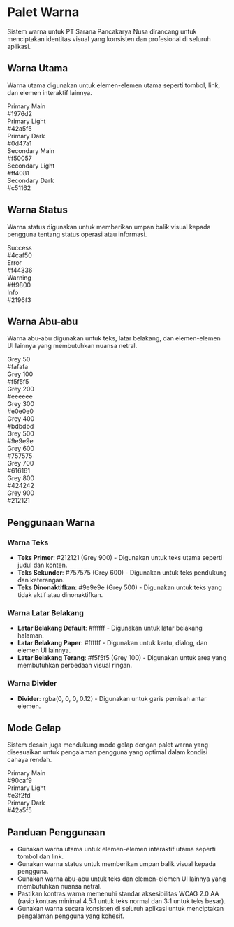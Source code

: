 # Palet Warna

Sistem warna untuk PT Sarana Pancakarya Nusa dirancang untuk menciptakan identitas visual yang konsisten dan profesional di seluruh aplikasi.

## Warna Utama

Warna utama digunakan untuk elemen-elemen utama seperti tombol, link, dan elemen interaktif lainnya.

<div style={{ display: 'flex', flexWrap: 'wrap', gap: '16px', marginBottom: '24px' }}>
  <div style={{ width: '200px' }}>
    <div style={{ height: '80px', backgroundColor: '#1976d2', borderRadius: '8px', marginBottom: '8px', display: 'flex', alignItems: 'center', justifyContent: 'center', color: 'white', fontWeight: 'bold' }}>
      Primary Main
    </div>
    <div style={{ fontSize: '14px' }}>#1976d2</div>
  </div>
  <div style={{ width: '200px' }}>
    <div style={{ height: '80px', backgroundColor: '#42a5f5', borderRadius: '8px', marginBottom: '8px', display: 'flex', alignItems: 'center', justifyContent: 'center', color: 'white', fontWeight: 'bold' }}>
      Primary Light
    </div>
    <div style={{ fontSize: '14px' }}>#42a5f5</div>
  </div>
  <div style={{ width: '200px' }}>
    <div style={{ height: '80px', backgroundColor: '#0d47a1', borderRadius: '8px', marginBottom: '8px', display: 'flex', alignItems: 'center', justifyContent: 'center', color: 'white', fontWeight: 'bold' }}>
      Primary Dark
    </div>
    <div style={{ fontSize: '14px' }}>#0d47a1</div>
  </div>
</div>

<div style={{ display: 'flex', flexWrap: 'wrap', gap: '16px', marginBottom: '24px' }}>
  <div style={{ width: '200px' }}>
    <div style={{ height: '80px', backgroundColor: '#f50057', borderRadius: '8px', marginBottom: '8px', display: 'flex', alignItems: 'center', justifyContent: 'center', color: 'white', fontWeight: 'bold' }}>
      Secondary Main
    </div>
    <div style={{ fontSize: '14px' }}>#f50057</div>
  </div>
  <div style={{ width: '200px' }}>
    <div style={{ height: '80px', backgroundColor: '#ff4081', borderRadius: '8px', marginBottom: '8px', display: 'flex', alignItems: 'center', justifyContent: 'center', color: 'white', fontWeight: 'bold' }}>
      Secondary Light
    </div>
    <div style={{ fontSize: '14px' }}>#ff4081</div>
  </div>
  <div style={{ width: '200px' }}>
    <div style={{ height: '80px', backgroundColor: '#c51162', borderRadius: '8px', marginBottom: '8px', display: 'flex', alignItems: 'center', justifyContent: 'center', color: 'white', fontWeight: 'bold' }}>
      Secondary Dark
    </div>
    <div style={{ fontSize: '14px' }}>#c51162</div>
  </div>
</div>

## Warna Status

Warna status digunakan untuk memberikan umpan balik visual kepada pengguna tentang status operasi atau informasi.

<div style={{ display: 'flex', flexWrap: 'wrap', gap: '16px', marginBottom: '24px' }}>
  <div style={{ width: '200px' }}>
    <div style={{ height: '80px', backgroundColor: '#4caf50', borderRadius: '8px', marginBottom: '8px', display: 'flex', alignItems: 'center', justifyContent: 'center', color: 'white', fontWeight: 'bold' }}>
      Success
    </div>
    <div style={{ fontSize: '14px' }}>#4caf50</div>
  </div>
  <div style={{ width: '200px' }}>
    <div style={{ height: '80px', backgroundColor: '#f44336', borderRadius: '8px', marginBottom: '8px', display: 'flex', alignItems: 'center', justifyContent: 'center', color: 'white', fontWeight: 'bold' }}>
      Error
    </div>
    <div style={{ fontSize: '14px' }}>#f44336</div>
  </div>
  <div style={{ width: '200px' }}>
    <div style={{ height: '80px', backgroundColor: '#ff9800', borderRadius: '8px', marginBottom: '8px', display: 'flex', alignItems: 'center', justifyContent: 'center', color: 'black', fontWeight: 'bold' }}>
      Warning
    </div>
    <div style={{ fontSize: '14px' }}>#ff9800</div>
  </div>
  <div style={{ width: '200px' }}>
    <div style={{ height: '80px', backgroundColor: '#2196f3', borderRadius: '8px', marginBottom: '8px', display: 'flex', alignItems: 'center', justifyContent: 'center', color: 'white', fontWeight: 'bold' }}>
      Info
    </div>
    <div style={{ fontSize: '14px' }}>#2196f3</div>
  </div>
</div>

## Warna Abu-abu

Warna abu-abu digunakan untuk teks, latar belakang, dan elemen-elemen UI lainnya yang membutuhkan nuansa netral.

<div style={{ display: 'flex', flexWrap: 'wrap', gap: '16px', marginBottom: '24px' }}>
  <div style={{ width: '120px' }}>
    <div style={{ height: '60px', backgroundColor: '#fafafa', borderRadius: '8px', marginBottom: '8px', display: 'flex', alignItems: 'center', justifyContent: 'center', color: 'black', fontWeight: 'bold', border: '1px solid #e0e0e0' }}>
      Grey 50
    </div>
    <div style={{ fontSize: '14px' }}>#fafafa</div>
  </div>
  <div style={{ width: '120px' }}>
    <div style={{ height: '60px', backgroundColor: '#f5f5f5', borderRadius: '8px', marginBottom: '8px', display: 'flex', alignItems: 'center', justifyContent: 'center', color: 'black', fontWeight: 'bold', border: '1px solid #e0e0e0' }}>
      Grey 100
    </div>
    <div style={{ fontSize: '14px' }}>#f5f5f5</div>
  </div>
  <div style={{ width: '120px' }}>
    <div style={{ height: '60px', backgroundColor: '#eeeeee', borderRadius: '8px', marginBottom: '8px', display: 'flex', alignItems: 'center', justifyContent: 'center', color: 'black', fontWeight: 'bold', border: '1px solid #e0e0e0' }}>
      Grey 200
    </div>
    <div style={{ fontSize: '14px' }}>#eeeeee</div>
  </div>
  <div style={{ width: '120px' }}>
    <div style={{ height: '60px', backgroundColor: '#e0e0e0', borderRadius: '8px', marginBottom: '8px', display: 'flex', alignItems: 'center', justifyContent: 'center', color: 'black', fontWeight: 'bold', border: '1px solid #e0e0e0' }}>
      Grey 300
    </div>
    <div style={{ fontSize: '14px' }}>#e0e0e0</div>
  </div>
  <div style={{ width: '120px' }}>
    <div style={{ height: '60px', backgroundColor: '#bdbdbd', borderRadius: '8px', marginBottom: '8px', display: 'flex', alignItems: 'center', justifyContent: 'center', color: 'black', fontWeight: 'bold' }}>
      Grey 400
    </div>
    <div style={{ fontSize: '14px' }}>#bdbdbd</div>
  </div>
  <div style={{ width: '120px' }}>
    <div style={{ height: '60px', backgroundColor: '#9e9e9e', borderRadius: '8px', marginBottom: '8px', display: 'flex', alignItems: 'center', justifyContent: 'center', color: 'white', fontWeight: 'bold' }}>
      Grey 500
    </div>
    <div style={{ fontSize: '14px' }}>#9e9e9e</div>
  </div>
  <div style={{ width: '120px' }}>
    <div style={{ height: '60px', backgroundColor: '#757575', borderRadius: '8px', marginBottom: '8px', display: 'flex', alignItems: 'center', justifyContent: 'center', color: 'white', fontWeight: 'bold' }}>
      Grey 600
    </div>
    <div style={{ fontSize: '14px' }}>#757575</div>
  </div>
  <div style={{ width: '120px' }}>
    <div style={{ height: '60px', backgroundColor: '#616161', borderRadius: '8px', marginBottom: '8px', display: 'flex', alignItems: 'center', justifyContent: 'center', color: 'white', fontWeight: 'bold' }}>
      Grey 700
    </div>
    <div style={{ fontSize: '14px' }}>#616161</div>
  </div>
  <div style={{ width: '120px' }}>
    <div style={{ height: '60px', backgroundColor: '#424242', borderRadius: '8px', marginBottom: '8px', display: 'flex', alignItems: 'center', justifyContent: 'center', color: 'white', fontWeight: 'bold' }}>
      Grey 800
    </div>
    <div style={{ fontSize: '14px' }}>#424242</div>
  </div>
  <div style={{ width: '120px' }}>
    <div style={{ height: '60px', backgroundColor: '#212121', borderRadius: '8px', marginBottom: '8px', display: 'flex', alignItems: 'center', justifyContent: 'center', color: 'white', fontWeight: 'bold' }}>
      Grey 900
    </div>
    <div style={{ fontSize: '14px' }}>#212121</div>
  </div>
</div>

## Penggunaan Warna

### Warna Teks

- **Teks Primer**: #212121 (Grey 900) - Digunakan untuk teks utama seperti judul dan konten.
- **Teks Sekunder**: #757575 (Grey 600) - Digunakan untuk teks pendukung dan keterangan.
- **Teks Dinonaktifkan**: #9e9e9e (Grey 500) - Digunakan untuk teks yang tidak aktif atau dinonaktifkan.

### Warna Latar Belakang

- **Latar Belakang Default**: #ffffff - Digunakan untuk latar belakang halaman.
- **Latar Belakang Paper**: #ffffff - Digunakan untuk kartu, dialog, dan elemen UI lainnya.
- **Latar Belakang Terang**: #f5f5f5 (Grey 100) - Digunakan untuk area yang membutuhkan perbedaan visual ringan.

### Warna Divider

- **Divider**: rgba(0, 0, 0, 0.12) - Digunakan untuk garis pemisah antar elemen.

## Mode Gelap

Sistem desain juga mendukung mode gelap dengan palet warna yang disesuaikan untuk pengalaman pengguna yang optimal dalam kondisi cahaya rendah.

<div style={{ display: 'flex', flexWrap: 'wrap', gap: '16px', marginBottom: '24px', background: '#121212', padding: '16px', borderRadius: '8px' }}>
  <div style={{ width: '200px' }}>
    <div style={{ height: '80px', backgroundColor: '#90caf9', borderRadius: '8px', marginBottom: '8px', display: 'flex', alignItems: 'center', justifyContent: 'center', color: 'black', fontWeight: 'bold' }}>
      Primary Main
    </div>
    <div style={{ fontSize: '14px', color: 'white' }}>#90caf9</div>
  </div>
  <div style={{ width: '200px' }}>
    <div style={{ height: '80px', backgroundColor: '#e3f2fd', borderRadius: '8px', marginBottom: '8px', display: 'flex', alignItems: 'center', justifyContent: 'center', color: 'black', fontWeight: 'bold' }}>
      Primary Light
    </div>
    <div style={{ fontSize: '14px', color: 'white' }}>#e3f2fd</div>
  </div>
  <div style={{ width: '200px' }}>
    <div style={{ height: '80px', backgroundColor: '#42a5f5', borderRadius: '8px', marginBottom: '8px', display: 'flex', alignItems: 'center', justifyContent: 'center', color: 'black', fontWeight: 'bold' }}>
      Primary Dark
    </div>
    <div style={{ fontSize: '14px', color: 'white' }}>#42a5f5</div>
  </div>
</div>

## Panduan Penggunaan

- Gunakan warna utama untuk elemen-elemen interaktif utama seperti tombol dan link.
- Gunakan warna status untuk memberikan umpan balik visual kepada pengguna.
- Gunakan warna abu-abu untuk teks dan elemen-elemen UI lainnya yang membutuhkan nuansa netral.
- Pastikan kontras warna memenuhi standar aksesibilitas WCAG 2.0 AA (rasio kontras minimal 4.5:1 untuk teks normal dan 3:1 untuk teks besar).
- Gunakan warna secara konsisten di seluruh aplikasi untuk menciptakan pengalaman pengguna yang kohesif. 